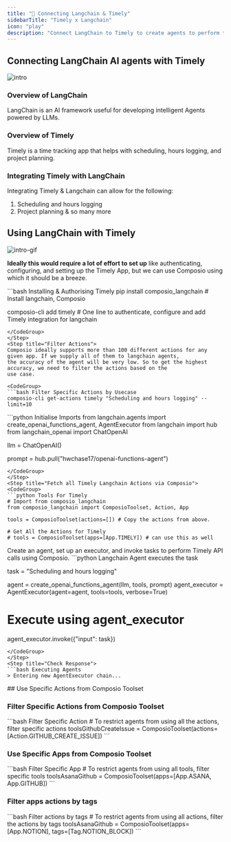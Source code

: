 ```yaml
---
title: "🚀 Connecting Langchain & Timely"
sidebarTitle: "Timely x Langchain"
icon: "play"
description: "Connect LangChain to Timely to create agents to perform tasks using natural language"
---
```


## Connecting LangChain AI agents with Timely
![intro](/media/intro.jpg)

### Overview of LangChain

LangChain is an AI framework useful for developing intelligent Agents powered by LLMs.

### Overview of Timely

Timely is a time tracking app that helps with scheduling, hours logging, and project planning.

### Integrating Timely with LangChain

Integrating Timely & Langchain can allow for the following:

1. Scheduling and hours logging
2. Project planning
& so many more

## Using LangChain with Timely
![intro-gif](/media/intro.gif)
<Steps>
<Step title="Setting Up the Environment">

**Ideally this would require a lot of effort to set up** like authenticating, configuring, and setting up the Timely App, but we can use Composio using which it should be a breeze.

<CodeGroup>
```bash Installing & Authorising Timely
pip install composio_langchain # Install langchain, Composio 

composio-cli add timely # One line to authenticate, configure and add Timely integration for langchain
```
</CodeGroup>
</Step>
<Step title="Filter Actions">
Composio ideally supports more than 100 different actions for any given app. If we supply all of them to langchain agents, 
the accuracy of the agent will be very low. So to get the highest accuracy, we need to filter the actions based on the 
use case.

<CodeGroup>
```bash Filter Specific Actions by Usecase
composio-cli get-actions timely "Scheduling and hours logging" --limit=10
```
</CodeGroup>

</Step>
<Step title="Import Base Packages">

<CodeGroup>
```python Initialise Imports
from langchain.agents import create_openai_functions_agent, AgentExecutor
from langchain import hub
from langchain_openai import ChatOpenAI


llm = ChatOpenAI()

prompt = hub.pull("hwchase17/openai-functions-agent")
```
</CodeGroup>
</Step>
<Step title="Fetch all Timely Langchain Actions via Composio">
<CodeGroup>
```python Tools For Timely
# Import from composio_langchain
from composio_langchain import ComposioToolset, Action, App

tools = ComposioToolset(actions=[]) # Copy the actions from above. 

# Get All the Actions for Timely
# tools = ComposioToolset(apps=[App.TIMELY]) # can use this as well
```
</CodeGroup>
</Step>
<Step title="Execute the Agent">
Create an agent, set up an executor, and invoke tasks to perform Timely API calls using Composio. 
<CodeGroup>
```python Langchain Agent executes the task

task = "Scheduling and hours logging"

agent = create_openai_functions_agent(llm, tools, prompt)
agent_executor = AgentExecutor(agent=agent, tools=tools, verbose=True)

# Execute using agent_executor
agent_executor.invoke({"input": task})
```
</CodeGroup>
</Step>
<Step title="Check Response">
```bash Executing Agents
> Entering new AgentExecutor chain...
```
</Step>
</Steps>
## Use Specific Actions from Composio Toolset

### Filter Specific Actions from Composio Toolset

<CodeGroup>
```bash Filter Specific Action
# To restrict agents from using all the actions, filter specific actions
toolsGithubCreateIssue = ComposioToolset(actions=[Action.GITHUB_CREATE_ISSUE])
```
</CodeGroup>

### Use Specific Apps from Composio Toolset
<CodeGroup>
```bash Filter Specific App
# To restrict agents from using all tools, filter specific tools
toolsAsanaGithub = ComposioToolset(apps=[App.ASANA, App.GITHUB])
```
</CodeGroup>

### Filter apps actions by tags 
<CodeGroup>
```bash Filter actions by tags
# To restrict agents from using all actions, filter the actions by tags
toolsAsanaGithub = ComposioToolset(apps=[App.NOTION], tags=[Tag.NOTION_BLOCK])
```
</CodeGroup>

